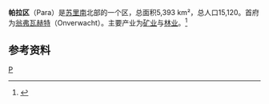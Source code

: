 {{Infobox settlement
| name                    =
| settlement_type         = [[苏里南行政区划|区]]
| image_skyline           = Para resorts.png
| image_caption           = Resorts in Para
| image_map               = Para in Suriname.svg
| map_caption             = 
| coordinates             = {{coord|5|26|N|55|13|W|dim:100000_region:SR-PR_type:adm1st|display=inline,title}}
| subdivision_type        = 国家
| subdivision_name        =  {{SUR}}
| seat_type               = 首府
| seat                    = {{tsl|en|Onverwacht, Suriname||Onverwacht}}
| area_total_km2          = 5393
| area_land_km2           =
| elevation_m             =
| population_footnotes    = <ref name="census">{{Cite web|url=https://spangstaging.com/2019/abs/wp-content/uploads/2019/02/census8etn.pdf|title=Resorts in Suriname Census 2012|access-date=26 May 2020|archive-date=2021-10-12|archive-url=https://web.archive.org/web/20211012031142/https://spangstaging.com/2019/abs/wp-content/uploads/2019/02/census8etn.pdf}}</ref>
| population_total        = 24,700
| population_as_of        = 2012 census
| population_density_km2  = auto
| timezone1               =
| utc_offset1             = -3
| iso_code                = SR-PR
| website                 = 
}}
'''帕拉区'''（Para）是[[苏里南|苏里南]]北部的一个区，总面积5,393 km²，总人口15,120。首府为[[翁弗瓦赫特|翁弗瓦赫特]]（Onverwacht）。主要产业为[[矿业|矿业]]与[[林业|林业]]。<ref name="suriname1">{{cite web|url=http://www.andasuriname.com/175alg/para01.html|title=Distrikt Para 1|access-date=28 May 2020|language=nl|archive-date=2019-08-11|archive-url=https://web.archive.org/web/20190811121113/http://www.andasuriname.com/175alg/para01.html}}</ref>

==参考资料==
{{refs}}

{{Authority control}}
[[Category:苏里南行政区划|P]]
{{Suriname-geo-stub}}